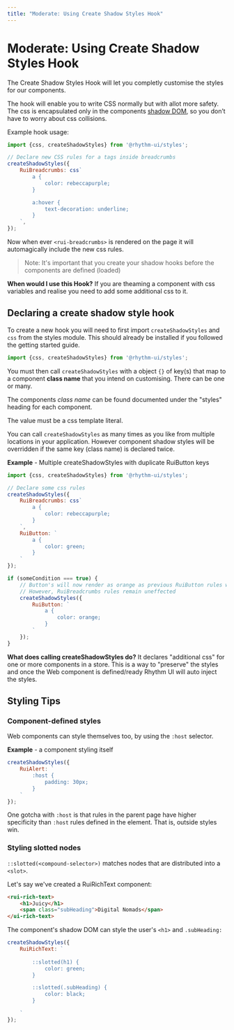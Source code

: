 ```yaml
---
title: "Moderate: Using Create Shadow Styles Hook"
---
```



# Moderate: Using Create Shadow Styles Hook

The Create Shadow Styles Hook will let you completly customise the styles for our components.

The hook will enable you to write CSS normally but with allot more safety. The css is encapsulated only in the
components [shadow DOM](https://developers.google.com/web/fundamentals/web-components/shadowdom), so you don’t have to worry about css collisions.

Example hook usage:

```js
import {css, createShadowStyles} from '@rhythm-ui/styles';

// Declare new CSS rules for a tags inside breadcrumbs
createShadowStyles({
	RuiBreadcrumbs: css`
		a {
			color: rebeccapurple;
		}

		a:hover {
			text-decoration: underline;
		}
	`,
});
```

Now when ever `<rui-breadcrumbs>` is rendered on the page it will automagically include the new css rules.

> Note: It's important that you create your shadow hooks before the components are defined (loaded)

**When would I use this Hook?** If you are theaming a component with css variables and realise you need to add some additional css to it.

## Declaring a create shadow style hook


To create a new hook you will need to first import `createShadowStyles` and `css` from the styles module. This should already be installed if you followed the 
getting started guide.

```js
import {css, createShadowStyles} from '@rhythm-ui/styles';
```

You must then call `createShadowStyles` with a object `{}` of key(s) that map to a component **class name** that you intend on customising.
There can be one or many.

The components *class name* can be found documented under the "styles" heading for each component.

The value must be a css template literal.

You can call `createShadowStyles` as many times as you like from multiple locations in your application. However component shadow styles will be overridden if the same key (class name) is declared twice.

**Example** - Multiple createShadowStyles with duplicate RuiButton keys

```js
import {css, createShadowStyles} from '@rhythm-ui/styles';

// Declare some css rules
createShadowStyles({
	RuiBreadcrumbs: css`
		a {
			color: rebeccapurple;
		}
	`,
	RuiButton: `
		a {
			color: green;
		}
	`
});

if (someCondition === true) {
	// Button's will now render as orange as previous RuiButton rules will now be overriden
	// However, RuiBreadcrumbs rules remain uneffected
	createShadowStyles({
		RuiButton: `
			a {
				color: orange;
			}
		`
	});
}
```

**What does calling createShadowStyles do?** It declares "additional css" for one or more components in a store. This is a way to "preserve" the styles and once 
the Web component is defined/ready Rhythm UI will auto inject the styles.

## Styling Tips

### Component-defined styles

Web components can style themselves too, by using the `:host` selector.

**Example** - a component styling itself

```js
createShadowStyles({
	RuiAlert: `
		:host {
			padding: 30px;
		}
	`
});
```

One gotcha with `:host` is that rules in the parent page have higher specificity than `:host` rules defined in the element. That is, outside styles win.

### Styling slotted nodes

`::slotted(<compound-selector>)` matches nodes that are distributed into a `<slot>`.

Let's say we've created a RuiRichText component:

```html
<rui-rich-text>
	<h1>Juicy</h1>
	<span class="subHeading">Digital Nomads</span>
</ui-rich-text>
```

The component's shadow DOM can style the user's `<h1>` and `.subHeading:`

```js
createShadowStyles({
	RuiRichText: `
		
		::slotted(h1) {
			color: green;
		}

		::slotted(.subHeading) {
			color: black;
		}

	`
});
```